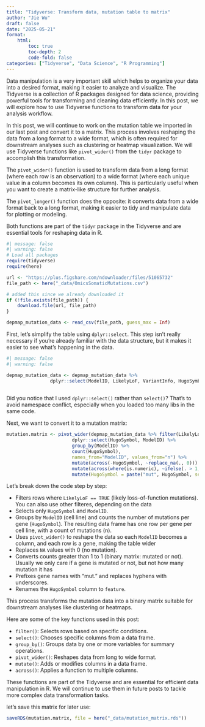 ```yaml
---
title: "Tidyverse: Transform data, mutation table to matrix"
author: "Jie Wu"
draft: false
date: "2025-05-21"
format: 
    html:
        toc: true
        toc-depth: 2
        code-fold: false
categories: ["Tidyverse", "Data Science", "R Programming"]
---
```


Data manipulation is a very important skill which helps to organize your data into a desired format, making it easier to analyze and visualize. The Tidyverse is a collection of R packages designed for data science, providing powerful tools for transforming and cleaning data efficiently. In this post, we will explore how to use Tidyverse functions to transform data for your analysis workflow.

In this post, we will continue to work on the mutation table we imported in our last post and convert it to a matrix. This process involves reshaping the data from a long format to a wide format, which is often required for downstream analyses such as clustering or heatmap visualization. We will use Tidyverse functions like `pivot_wider()` from the `tidyr` package to accomplish this transformation.

The `pivot_wider()` function is used to transform data from a long format (where each row is an observation) to a wide format (where each unique value in a column becomes its own column). This is particularly useful when you want to create a matrix-like structure for further analysis.

The `pivot_longer()` function does the opposite: it converts data from a wide format back to a long format, making it easier to tidy and manipulate data for plotting or modeling.

Both functions are part of the `tidyr` package in the Tidyverse and are essential tools for reshaping data in R.

```r
#| message: false
#| warning: false
# Load all packages
require(tidyverse)
require(here)

url <- "https://plus.figshare.com/ndownloader/files/51065732"
file_path <- here("_data/OmicsSomaticMutations.csv")

# added this since we already downloaded it
if (!file.exists(file_path)) {
    download.file(url, file_path)
}

depmap_mutation_data <- read_csv(file_path, guess_max = Inf)

```

First, let's simplify the table using `dplyr::select`. This step isn't really necessary if you're already familiar with the data structure, but it makes it easier to see what's happening in the data.

```r
#| message: false
#| warning: false

depmap_mutation_data <- depmap_mutation_data %>% 
                dplyr::select(ModelID, LikelyLoF, VariantInfo, HugoSymbol)
                

```

Did you notice that I used `dplyr::select()` rather than `select()`? That's to avoid namespace conflict, especially when you loaded too many libs in the same code.

Next, we want to convert it to a mutation matrix:

```r

mutation.matrix <- pivot_wider(depmap_mutation_data %>% filter(LikelyLoF == TRUE) %>% 
                        dplyr::select(HugoSymbol, ModelID) %>% 
                        group_by(ModelID) %>% 
                        count(HugoSymbol), 
                        names_from="ModelID", values_from="n") %>%
                        mutate(across(-HugoSymbol, ~replace_na(., 0))) %>%
                        mutate(across(where(is.numeric), ~ifelse(. > 1, 1, .))) %>%
                        mutate(HugoSymbol = paste("mut", HugoSymbol, sep=".")) 

```

Let's break down the code step by step:

-   Filters rows where `LikelyLoF == TRUE` (likely loss-of-function mutations). You can also use other filteres, depending on the data
-   Selects only `HugoSymbol` and `ModelID`.
-   Groups by `ModelID` (cell line) and counts the number of mutations per gene (`HugoSymbol`). The resulting data frame has one row per gene per cell line, with a count of mutations (n).
-   Uses `pivot_wider()` to reshape the data so each `ModelID` becomes a column, and each row is a gene, making the table wider
-   Replaces `NA` values with 0 (no mutation).
-   Converts counts greater than 1 to 1 (binary matrix: mutated or not). Usually we only care if a gene is mutated or not, but not how many mutation it has
-   Prefixes gene names with "mut." and replaces hyphens with underscores.
-   Renames the `HugoSymbol` column to `feature`.

This process transforms the mutation data into a binary matrix suitable for downstream analyses like clustering or heatmaps.

Here are some of the key functions used in this post:

- `filter()`: Selects rows based on specific conditions.
- `select()`: Chooses specific columns from a data frame.
- `group_by()`: Groups data by one or more variables for summary operations.
- `pivot_wider()`: Reshapes data from long to wide format.
- `mutate()`: Adds or modifies columns in a data frame.
- `across()`: Applies a function to multiple columns.

These functions are part of the Tidyverse and are essential for efficient data manipulation in R. We will continue to use them in future posts to tackle more complex data transformation tasks.

let's save this matrix for later use:

```r
saveRDS(mutation.matrix, file = here("_data/mutation_matrix.rds"))

```